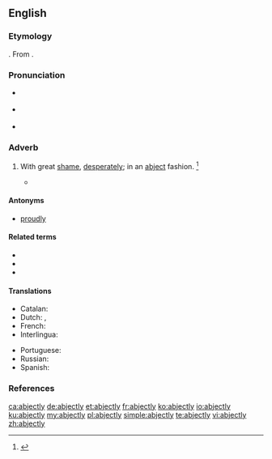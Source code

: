==English==
{{was wotd|2010|May|25}}

===Etymology===
{{suffix|abject|ly|lang=en}}. From {{etyl|enm|en}}.

===Pronunciation===
* {{a|UK}} {{IPA|/abˈd͡ʒɛkt.li/|/ˈab.d͡ʒɛkt.li/|lang=en}}
* {{a|US}} {{IPA|/æbˈd͡ʒɛkt.li/|/æbˈd͡ʒɛk.li/|lang=en}}
* {{audio|en-us-abjectly.ogg|Audio (US)|lang=en}}

===Adverb===
{{en-adv}}

# With great [[shame]], [[desperately]]; in an [[abject]] fashion. {{defdate|First attested around 1350 to 1470.}}<ref name=SOED>{{R:SOED5|page=5}}</ref>
#: {{ux|en|I '''abjectly''' apologise for the damage I have done.}}
#* {{quote-book|year=1851|author={{w|Herman Melville}}|title=Moby-Dick|passage=So, deprived of one leg, and the strange ship of course being altogether unsupplied with the kindly invention, Ahab now found himself '''abjectly''' reduced to a clumsy landsman again;}}

====Antonyms====
* {{qualifier|somewhat}} [[proudly]]

====Related terms====
* {{l|en|abject}}
* {{l|en|abjection}}
* {{l|en|abjectness}}

====Translations====
{{trans-top|with great shame, desperately; in an abject fashion}}
* Catalan: {{t+|ca|abjectament}}
* Dutch: {{t|nl|opgemene wijze}}, {{t|nl|op verachterlijke wijze}}
* French: {{t+|fr|abjectement}}
* Interlingua: {{t|ia|abjectemente}}
{{trans-mid}}
* Portuguese: {{t+|pt|abjetamente}}
* Russian: {{t+|ru|смире́нно}}
* Spanish: {{t|es|abyectamente}}
{{trans-bottom}}

===References===
<references/>

[[ca:abjectly]]
[[de:abjectly]]
[[et:abjectly]]
[[fr:abjectly]]
[[ko:abjectly]]
[[io:abjectly]]
[[ku:abjectly]]
[[my:abjectly]]
[[pl:abjectly]]
[[simple:abjectly]]
[[te:abjectly]]
[[vi:abjectly]]
[[zh:abjectly]]